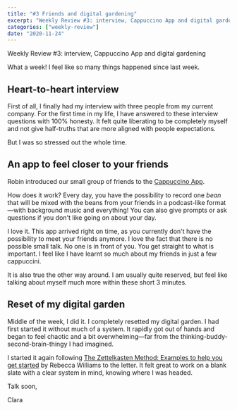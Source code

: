 ```yaml
---
title: "#3 Friends and digital gardening"
excerpt: "Weekly Review #3: interview, Cappuccino App and digital gardening"
categories: ["weekly-review"]
date: "2020-11-24"
---
```


<Flex>
  <Column double>
    <FeaturedArtistImage
      artistHref="https://dribbble.com/shots/14483558-Among-us"
      imageSrc="https://cdn.dribbble.com/users/2548965/screenshots/14483558/media/58f1c0f63d4bb35865746eecf4f6b1dd.jpg"
      imageAlt="Among us by Pooria LFA"
      artistName="Pooria LFA"
    />
  </Column>
  <Column>
    <p>Weekly Review #3: interview, Cappuccino App and digital gardening</p>
  </Column>
</Flex>

What a week! I feel like so many things happened since last week.

## Heart-to-heart interview

First of all, I finally had my interview with three people from my current company. For the first time in my life, I have answered to these interview questions with 100% honesty. It felt quite liberating to be completely myself and not give half-truths that are more aligned with people expectations.

<Comment>But I was so stressed out the whole time.</Comment>

## An app to feel closer to your friends

Robin introduced our small group of friends to the [Cappuccino App](https://capp.fm/).

How does it work? Every day, you have the possibility to record one _bean_ that will be mixed with the beans from your friends in a podcast-like format—with background music and everything! You can also give prompts or ask questions if you don't like going on about your day.

I love it. This app arrived right on time, as you currently don't have the possibility to meet your friends anymore. I love the fact that there is no possible small talk. No one is in front of you. You get straight to what is important. I feel like I have learnt so much about my friends in just a few cappuccini.

It is also true the other way around. I am usually quite reserved, but feel like talking about myself much more within these short 3 minutes.

## Reset of my digital garden

Middle of the week, I did it. I completely resetted my digital garden. I had first started it without much of a system. It rapidly got out of hands and began to feel chaotic and a bit overwhelming—far from the thinking-buddy-second-brain-thingy I had imagined.

I started it again following [The Zettelkasten Method: Examples to help you get started](https://medium.com/@rebeccawilliams9941/the-zettelkasten-method-examples-to-help-you-get-started-8f8a44fa9ae6) by Rebecca Williams to the letter. It felt great to work on a blank slate with a clear system in mind, knowing where I was headed.

Talk soon,

Clara
